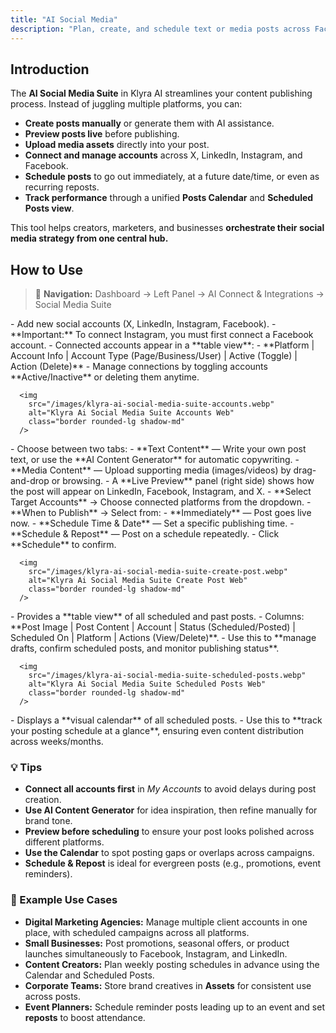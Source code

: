 ```yaml
---
title: "AI Social Media"
description: "Plan, create, and schedule text or media posts across Facebook, Twitter (X), LinkedIn, and Instagram — all from a single dashboard. Control your content pipeline, from draft to publishing, with the power of AI."
---
```


## Introduction

The **AI Social Media Suite** in Klyra AI streamlines your content publishing process. Instead of juggling multiple platforms, you can:

- **Create posts manually** or generate them with AI assistance.
- **Preview posts live** before publishing.
- **Upload media assets** directly into your post.
- **Connect and manage accounts** across X, LinkedIn, Instagram, and Facebook.
- **Schedule posts** to go out immediately, at a future date/time, or even as recurring reposts.
- **Track performance** through a unified **Posts Calendar** and **Scheduled Posts view**.

This tool helps creators, marketers, and businesses **orchestrate their social media strategy from one central hub.**

## How to Use

> 🔎 **Navigation:** Dashboard → Left Panel → AI Connect & Integrations → Social Media Suite

<Steps>
  <Step title="My Accounts">
    - Add new social accounts (X, LinkedIn, Instagram, Facebook).
    - **Important:** To connect Instagram, you must first connect a Facebook account.
    - Connected accounts appear in a **table view**:
      - **Platform | Account Info | Account Type (Page/Business/User) | Active (Toggle) | Action (Delete)**
    - Manage connections by toggling accounts **Active/Inactive** or deleting them anytime.

      <img
        src="/images/klyra-ai-social-media-suite-accounts.webp"
        alt="Klyra Ai Social Media Suite Accounts Web"
        class="border rounded-lg shadow-md"
      />
  </Step>
  <Step title="Create Post">
    - Choose between two tabs:
      - **Text Content** — Write your own post text, or use the **AI Content Generator** for automatic copywriting.
      - **Media Content** — Upload supporting media (images/videos) by drag-and-drop or browsing.
    - A **Live Preview** panel (right side) shows how the post will appear on LinkedIn, Facebook, Instagram, and X.
    - **Select Target Accounts** → Choose connected platforms from the dropdown.
    - **When to Publish** → Select from:
      - **Immediately** — Post goes live now.
      - **Schedule Time & Date** — Set a specific publishing time.
      - **Schedule & Repost** — Post on a schedule repeatedly.
    - Click **Schedule** to confirm.

      <img
        src="/images/klyra-ai-social-media-suite-create-post.webp"
        alt="Klyra Ai Social Media Suite Create Post Web"
        class="border rounded-lg shadow-md"
      />      
  </Step>
  <Step title="Scheduled Posts">
    - Provides a **table view** of all scheduled and past posts.
    - Columns: **Post Image | Post Content | Account | Status (Scheduled/Posted) | Scheduled On | Platform | Actions (View/Delete)**.
    - Use this to **manage drafts, confirm scheduled posts, and monitor publishing status**.

      <img
        src="/images/klyra-ai-social-media-suite-scheduled-posts.webp"
        alt="Klyra Ai Social Media Suite Scheduled Posts Web"
        class="border rounded-lg shadow-md"
      />
  </Step>
  <Step title="Posts Calendar">
    - Displays a **visual calendar** of all scheduled posts.
    - Use this to **track your posting schedule at a glance**, ensuring even content distribution across weeks/months.
  </Step>
</Steps>

### 💡 Tips

- **Connect all accounts first** in _My Accounts_ to avoid delays during post creation.
- **Use AI Content Generator** for idea inspiration, then refine manually for brand tone.
- **Preview before scheduling** to ensure your post looks polished across different platforms.
- **Use the Calendar** to spot posting gaps or overlaps across campaigns.
- **Schedule & Repost** is ideal for evergreen posts (e.g., promotions, event reminders).

### 📌 Example Use Cases

- **Digital Marketing Agencies:** Manage multiple client accounts in one place, with scheduled campaigns across all platforms.
- **Small Businesses:** Post promotions, seasonal offers, or product launches simultaneously to Facebook, Instagram, and LinkedIn.
- **Content Creators:** Plan weekly posting schedules in advance using the Calendar and Scheduled Posts.
- **Corporate Teams:** Store brand creatives in **Assets** for consistent use across posts.
- **Event Planners:** Schedule reminder posts leading up to an event and set **reposts** to boost attendance.